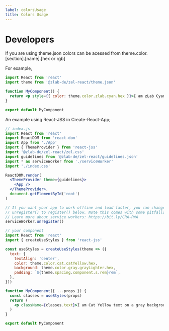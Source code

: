 ```yaml
---
label: colorsUsage
title: Colors Usage
---
```


# Developers

If you are using theme.json colors can be acessed from theme.color.[section].[name].[hex or rgb]

For example,

```jsx
import React from 'react'
import theme from '@zlab-de/zel-react/theme.json'

function MyComponent() {
  return <p style={{ color: theme.color.zlab.cyan.hex }}>I am zLab Cyan!</p>
}

export default MyComponent
```

An example using React-JSS in Create-React-App;

```jsx
// index.js
import React from 'react'
import ReactDOM from 'react-dom'
import App from './App'
import { ThemeProvider } from 'react-jss'
import '@zlab-de/zel-react/zel.css'
import guidelines from '@zlab-de/zel-react/guidelines.json'
import * as serviceWorker from './serviceWorker'
import './index.css'

ReactDOM.render(
  <ThemeProvider theme={guidelines}>
    <App />
  </ThemeProvider>,
  document.getElementById('root')
)

// If you want your app to work offline and load faster, you can change
// unregister() to register() below. Note this comes with some pitfalls.
// Learn more about service workers: https://bit.ly/CRA-PWA
serviceWorker.unregister()

// your component
import React from 'react'
import { createUseStyles } from 'react-jss'

const useStyles = createUseStyles(theme => ({
  text: {
    textAlign: 'center',
    color: theme.color.cat.catYellow.hex,
    background: theme.color.gray.grayLighter.hex,
    padding: `${theme.spacing.component.s.rem}rem`,
  },
}))

function MyComponent({ ...props }) {
  const classes = useStyles(props)
  return (
    <p className={classes.text}>I am Cat Yellow text on a gray background!</p>
  )
}

export default MyComponent
```
